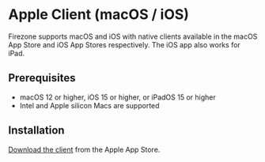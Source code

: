 # Apple Client (macOS / iOS)

Firezone supports macOS and iOS with native clients available in the macOS App
Store and iOS App Stores respectively. The iOS app also works for iPad.

## Prerequisites

- macOS 12 or higher, iOS 15 or higher, or iPadOS 15 or higher
- Intel and Apple silicon Macs are supported

## Installation

[Download the client](https://apps.apple.com/us/app/firezone/id6443661826) from
the Apple App Store.
